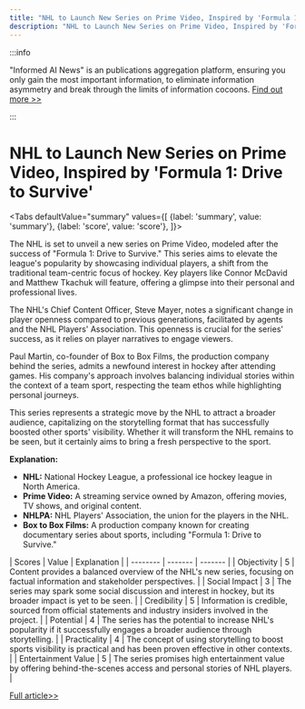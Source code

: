 ```yaml
---
title: "NHL to Launch New Series on Prime Video, Inspired by 'Formula 1: Drive to Survive'"
description: "NHL to Launch New Series on Prime Video, Inspired by 'Formula 1: Drive to Survive'"
---
```



:::info

"Informed AI News" is an publications aggregation platform, ensuring you only gain the most important information, to eliminate information asymmetry and break through the limits of information cocoons.  [Find out more >>](/)

:::

# NHL to Launch New Series on Prime Video, Inspired by 'Formula 1: Drive to Survive'


<Tabs
	defaultValue="summary"
	values={[
	{label: 'summary', value: 'summary'},
	{label: 'score', value: 'score'},
]}>
<TabItem value="summary">


The NHL is set to unveil a new series on Prime Video, modeled after the success of "Formula 1: Drive to Survive." This series aims to elevate the league's popularity by showcasing individual players, a shift from the traditional team-centric focus of hockey. Key players like Connor McDavid and Matthew Tkachuk will feature, offering a glimpse into their personal and professional lives.

The NHL's Chief Content Officer, Steve Mayer, notes a significant change in player openness compared to previous generations, facilitated by agents and the NHL Players' Association. This openness is crucial for the series' success, as it relies on player narratives to engage viewers.

Paul Martin, co-founder of Box to Box Films, the production company behind the series, admits a newfound interest in hockey after attending games. His company's approach involves balancing individual stories within the context of a team sport, respecting the team ethos while highlighting personal journeys.

This series represents a strategic move by the NHL to attract a broader audience, capitalizing on the storytelling format that has successfully boosted other sports' visibility. Whether it will transform the NHL remains to be seen, but it certainly aims to bring a fresh perspective to the sport.

**Explanation:**
- **NHL:** National Hockey League, a professional ice hockey league in North America.
- **Prime Video:** A streaming service owned by Amazon, offering movies, TV shows, and original content.
- **NHLPA:** NHL Players' Association, the union for the players in the NHL.
- **Box to Box Films:** A production company known for creating documentary series about sports, including "Formula 1: Drive to Survive."
</TabItem>
<TabItem value="score">
	| Scores     | Value   | Explanation |
	| -------- | ------- | ------- |
	| Objectivity  | 5    | Content provides a balanced overview of the NHL's new series, focusing on factual information and stakeholder perspectives.    |
	| Social Impact | 3     | The series may spark some social discussion and interest in hockey, but its broader impact is yet to be seen.    |
	| Credibility    | 5    | Information is credible, sourced from official statements and industry insiders involved in the project.    |
	| Potential    | 4    | The series has the potential to increase NHL's popularity if it successfully engages a broader audience through storytelling.    |
	| Practicality    | 4    | The concept of using storytelling to boost sports visibility is practical and has been proven effective in other contexts.    |
	| Entertainment Value    | 5    | The series promises high entertainment value by offering behind-the-scenes access and personal stories of NHL players.    |
</TabItem>
</Tabs>

[Full article>>](https://apnews.com/article/nhl-streaming-show-drive-to-survive-4c47a937d2f0164b57c6262dda4ff438)
